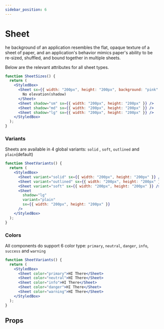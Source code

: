 ```yaml
---
sidebar_position: 6
---
```



# Sheet

he background of an application resembles the flat, opaque texture of a sheet of paper, and an application's behavior mimics paper's ability to be re-sized, shuffled, and bound together in multiple sheets.

Below are the relevant attributes for all sheet types.

```jsx live
function SheetSizes() {
  return (
    <StyledBox>
      <Sheet sx={{ width: "200px", height: "200px", background: "pink" }}>
        No elevation(shadow)
      </Sheet>
      <Sheet shadow="sm" sx={{ width: "200px", height: "200px" }} />
      <Sheet shadow="md" sx={{ width: "200px", height: "200px" }} />
      <Sheet shadow="lg" sx={{ width: "200px", height: "200px" }} />
    </StyledBox>
  );
}
```

### Variants

Sheets are available in 4 global variants: `solid` , `soft`, `outlined` and `plain`(default)

```jsx live
function SheetVariants() {
  return (
    <StyledBox>
      <Sheet variant="solid" sx={{ width: "200px", height: "200px" }} />
      <Sheet variant="outlined" sx={{ width: "200px", height: "200px" }} />
      <Sheet variant="soft" sx={{ width: "200px", height: "200px" }} />
      <Sheet
        shadow="lg"
        variant="plain"
        sx={{ width: "200px", height: "200px" }}
      />
    </StyledBox>
  );
}
```

### Colors

All components do support 6 color type: `primary`, `neutral`, `danger`, `info`, `success` and `warning`

```jsx live
function SheetVariants() {
  return (
    <StyledBox>
      <Sheet color="primary">HI There</Sheet>
      <Sheet color="neutral">HI There</Sheet>
      <Sheet color="info">HI There</Sheet>
      <Sheet color="danger">HI There</Sheet>
      <Sheet color="warning">HI There</Sheet>
    </StyledBox>
  );
}
```

## Props

<PropsTable name="Sheet" />
